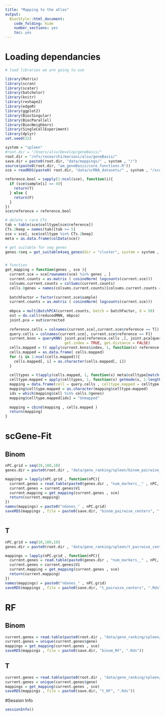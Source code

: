 ```yaml
---
title: "Mapping to the atlas"
output:
  BiocStyle::html_document:
    code_folding: hide
    number_sections: yes
    toc: yes  
---
```

# Loading dependancies


```r
# load libraries we are going to use

library(Matrix)
library(scran)
library(scater)
library(batchelor)
library(knitr)
library(reshape2)
library(edgeR)
library(ggplot2)
library(BiocSingular)
library(BiocParallel)
library(BiocNeighbors)
library(SingleCellExperiment)
library(dplyr)
set.seed(32)

system = "spleen"
#root.dir = "/Users/alsu/Develop/geneBasis/"
root.dir = "/nfs/research1/marioni/alsu/geneBasis/"
save.dir = paste0(root.dir, "data/mappings/" , system , "/")
source(paste0(root.dir, "am_geneBasis/core_functions.R"))
sce = readRDS(paste0( root.dir, "data/scRNA_datasets/" , system , "/sce_", system , ".Rds"))

reference.bool = sapply(1:ncol(sce), function(i){
  if (sce$sample[i] == 4){
    return(T)
  } else {
    return(F)
  }
})
sce$reference = reference.bool

# delete v rare CTs
tab = table(sce$celltype[sce$reference])
CTs.2keep = names(tab)[tab >= 5]
sce = sce[, sce$celltype %in% CTs.2keep] 
meta = as.data.frame(colData(sce))

# get suitable for seq genes
genes.4seq = get_suitable4seq_genes(dir = "cluster", system = system , mean.thresh = 7, max.thresh = 350)


# function
get_mapping = function(genes , sce ){
  current.sce = sce[rownames(sce) %in% genes , ]
  current.counts = as.matrix ( cosineNorm( logcounts(current.sce)))
  colsums.current.counts = colSums(current.counts)
  cells.0genes = names(colsums.current.counts)[colsums.current.counts == 0]
  
  batchFactor = factor(current.sce$sample)
  current.counts = as.matrix ( cosineNorm( logcounts(current.sce)))
  
  mbpca = multiBatchPCA(current.counts, batch = batchFactor, d = 50)
  out = do.call(reducedMNN, mbpca)
  joint.pca = out$corrected
  
  reference.cells = colnames(current.sce[,current.sce$reference == T])
  query.cells = colnames(current.sce[, current.sce$reference == F])
  current.knns = queryKNN( joint.pca[reference.cells ,], joint.pca[query.cells ,], k = 10,
                           get.index = TRUE, get.distance = FALSE)
  cells.mapped = t( apply(current.knns$index, 1, function(x) reference.cells[x]) )
  cells.mapped = as.data.frame( cells.mapped) 
  for (i in 1:ncol(cells.mapped)){
    cells.mapped[, i] = as.character(cells.mapped[, i])
  }
  
  celltypes = t(apply(cells.mapped, 1, function(x) meta$celltype[match(x, meta$cell)]))
  celltype.mapped = apply(celltypes, 1, function(x) getmode(x, 1:length(x)))
  mapping = data.frame(cell = query.cells , celltype.mapped = celltype.mapped , n.genes = length(genes))
  mapping$celltype.mapped = as.character(mapping$celltype.mapped)
  idx = which(mapping$cell %in% cells.0genes)
  mapping$celltype.mapped[idx] = "Unmapped" 
  
  mapping = cbind(mapping , cells.mapped )
  return(mapping)
}


```

# scGene-Fit

## Binom

```r


nPC.grid = seq(10,180,10) 
genes.dir = paste0(root.dir , "data/gene_ranking/spleen/binom_pairwise_centers/")

mappings = lapply(nPC.grid , function(nPC){
  current.genes = read.table(paste0(genes.dir , "num_markers__" , nPC, ".tab"), header = F , sep = "\t")
  current.genes = current.genes$V1
  current.mapping = get_mapping(current.genes , sce)
  return(current.mapping)
})
names(mappings) = paste0("nGenes_" , nPC.grid)
saveRDS(mappings , file = paste0(save.dir, "binom_pairwise_centers", ".Rds"))



```

## T

```r


nPC.grid = seq(10,180,10) 
genes.dir = paste0(root.dir , "data/gene_ranking/spleen/t_pairwise_centers/")

mappings = lapply(nPC.grid , function(nPC){
  current.genes = read.table(paste0(genes.dir , "num_markers__" , nPC, ".tab"), header = F , sep = "\t")
  current.genes = current.genes$V1
  current.mapping = get_mapping(current.genes , sce)
  return(current.mapping)
})
names(mappings) = paste0("nGenes_" , nPC.grid)
saveRDS(mappings , file = paste0(save.dir, "t_pairwise_centers", ".Rds"))


```


# RF

## Binom

```r



current.genes = read.table(paste0(root.dir , "data/gene_ranking/spleen/binom_RF.tab") , header = T , sep = "\t")
current.genes = unique(current.genes$gene)
mappings = get_mapping(current.genes , sce)
saveRDS(mappings , file = paste0(save.dir, "binom_RF", ".Rds"))


```

## T

```r


current.genes = read.table(paste0(root.dir , "data/gene_ranking/spleen/t_RF.tab") , header = T , sep = "\t")
current.genes = unique(current.genes$gene)
mappings = get_mapping(current.genes , sce)
saveRDS(mappings , file = paste0(save.dir, "t_RF", ".Rds"))

```

#Session Info

```r
sessionInfo()
```
